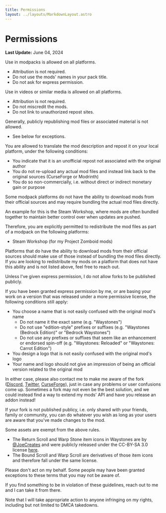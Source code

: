 ```yaml
---
title: Permissions
layout: ../layouts/MarkdownLayout.astro
---
```


# Permissions

**Last Update:** June 04, 2024

<div class="grid lg:grid-cols-3 gap-2">

<PermissionBadge label="Modpacks" icon="mdi:check-circle" iconClass="text-green-600">
Use in modpacks is allowed on all platforms.

- Attribution is not required.
- Do not use the mods' names in your pack title.
- Do not ask for express permission.
</PermissionBadge>

<PermissionBadge label="Media" icon="mdi:check-circle" iconClass="text-green-600">
Use in videos or similar media is allowed on all platforms.

- Attribution is not required.
- Do not miscredit the mods.
- Do not link to unauthorized repost sites.
</PermissionBadge>

<PermissionBadge label="Republishing" icon="mdi:cancel" iconClass="text-red-600">
Generally, publicly republishing mod files or associated material is not allowed.

- See below for exceptions.
</PermissionBadge>

</div>

<div class="grid gap-4 mt-4">
<PermissionCard label="Republishing on Localized Platforms (such as Chinese mod forums)" icon="mdi:translate" iconClass="text-yellow-600" class="mt-5">
You are allowed to translate the mod description and repost it on your local platform, under the following conditions:

- You indicate that it is an unofficial repost not associated with the original author
- You do not re-upload any actual mod files and instead link back to the original sources (CurseForge or Modrinth)
- You do so non-commercially, i.e. without direct or indirect monetary gain or purpose
</PermissionCard>

<PermissionCard label="Rehosting mod files as part of a modpack" icon="mdi:archive-refresh" iconClass="text-yellow-600" class="mt-5">
Some modpack platforms do not have the ability to download mods from their official sources and
may require bundling the actual mod files directly.

An example for this is the Steam Workshop, where mods are often bundled together to maintain better control over when updates are pushed.

Therefore, you are explicitly permitted to redistribute the mod files as part of a modpack on the following platforms:
- Steam Workshop (for my Project Zomboid mods)

Platforms that do have the ability to download mods from their official sources should make use of those instead of
bundling the mod files directly. If you are looking to redistribute my mods on a platform that does not have this ability and is not listed above, feel free to reach out.
</PermissionCard>

<PermissionCard label="Publishing Forks" icon="mdi:source-fork" iconClass="text-yellow-600" class="mt-5">
Unless I've given express permission, I do not allow forks to be published publicly.

If you have been granted express permission by me, or are basing your work on a version that was released under a more permissive license, the following conditions still apply:

- You choose a name that is not easily confused with the original mod's name
  - Do not name it the exact same (e.g. "Waystones")
  - Do not use "edition-style" prefixes or suffixes (e.g. "Waystones (Bedrock Edition)" or "Bedrock Waystones")
  - Do not use any prefixes or suffixes that seem like an enhancement or endorsed spin-off (e.g. "Waystones: Reloaded" or "Waystones: Carrot Edition")
- You design a logo that is not easily confused with the original mod's logo
- Your name and logo should not give an impression of being an official version related to the original mod

In either case, please also contact me to make me aware of the fork ([Discord](https://discord.gg/VAfZ2Nau6j), [Twitter](https://twitter.com/BlayTheNinth), [CurseForge](https://legacy.curseforge.com/members/blaytheninth/projects)), 
just in case any problems or user confusions come up. Sometimes a fork may not even be the best solution, and we could instead find a way to extend my mods' API and have you release an addon instead!

If your fork is not published publicy, i.e. only shared with your friends, family or community, you can do whatever you wish as long as your users are aware that you've made changes to the mod.
</PermissionCard>

<PermissionCard label="Asset Exceptions" icon="mdi:file-image" iconClass="text-yellow-600" class="mt-5">
Some assets are exempt from the above rules.

- The Return Scroll and Warp Stone item icons in Waystones are by [@JoeCreates](https://twitter.com/JoeCreates)
  and were publicly released under the CC-BY-SA 3.0 license [here](https://opengameart.org/content/roguelikerpg-items).
- The Bound Scroll and Warp Scroll are derivatives of those item icons and therefore fall under the same license.
</PermissionCard>

<PermissionCard label="I found something breaking these guidelines" icon="mdi:hand-pointing-up" iconClass="text-yellow-200" class="mt-5">
Please don't act on my behalf. Some people may have been granted exceptions to these terms that you may not be aware of.

If you find something to be in violation of these guidelines, reach out to me and I can take it from there.

Note that I will take appropriate action to anyone infringing on my rights, including but not limited to DMCA takedowns.
</PermissionCard>

</div>